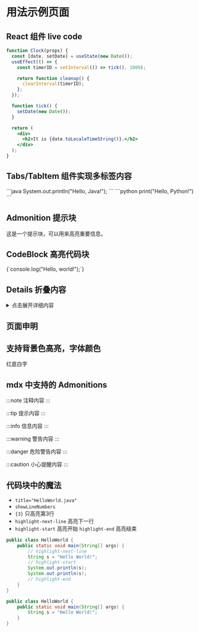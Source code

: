 # 用法示例页面

## React 组件 live code

```jsx live
function Clock(props) {
  const [date, setDate] = useState(new Date());
  useEffect(() => {
    const timerID = setInterval(() => tick(), 1000);

    return function cleanup() {
      clearInterval(timerID);
    };
  });

  function tick() {
    setDate(new Date());
  }

  return (
    <div>
      <h2>It is {date.toLocaleTimeString()}.</h2>
    </div>
  );
}
```

## Tabs/TabItem 组件实现多标签内容


<Tabs>
  <TabItem value="java" label="Java">
    ```java System.out.println("Hello, Java!"); ```
  </TabItem>
  <TabItem value="python" label="Python">
    ```python print("Hello, Python!") ```
  </TabItem>
</Tabs>

## Admonition 提示块


<Admonition type="note" title="注意">
  这是一个提示块，可以用来高亮重要信息。
</Admonition>

## CodeBlock 高亮代码块


<CodeBlock language="js" title="hello.js">
  {`console.log("Hello, world!");`}
</CodeBlock>

## Details 折叠内容

<details>
  <summary>点击展开详细内容</summary>
  <div>这里是可折叠的内容，可以放更多说明或代码。</div>
</details>

## 页面申明


<TailProtocal />

## 支持背景色高亮，字体颜色


<MyHighlight color="white" background="red">红底白字</MyHighlight>

## mdx 中支持的 Admonitions

:::note
注释内容
:::

:::tip
提示内容
:::

:::info
信息内容
:::

:::warning
警告内容
:::

:::danger
危险警告内容
:::

:::caution
小心提醒内容
:::

## 代码块中的魔法

- `title="HelloWorld.java"` 
- `showLineNumbers`
- `{3}` 只高亮第3行
- `highlight-next-line` 高亮下一行
- `highlight-start` 高亮开始 `highlight-end` 高亮结束

```java title="HelloWorld.java" showLineNumbers
public class HelloWorld {
    public static void main(String[] args) {
        // highlight-next-line
        String s = "Hello World!";
        // highlight-start
        System.out.println(s);
        System.out.println(s);
        // highlight-end
    }
}
```

```java showLineNumbers {3}
public class HelloWorld {
    public static void main(String[] args) {
        String s = "Hello World!";
    }
}
```
